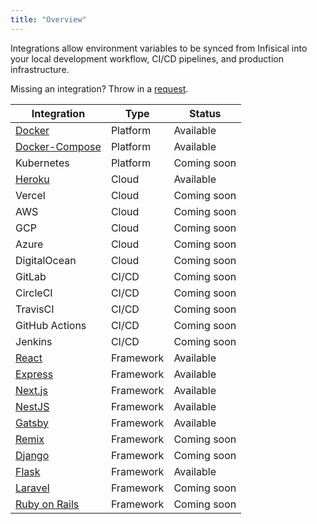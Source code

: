 ```yaml
---
title: "Overview"
---
```


Integrations allow environment variables to be synced from Infisical into your local development workflow, CI/CD pipelines, and production infrastructure.

Missing an integration? Throw in a [request](https://github.com/Infisical/infisical/issues).

| Integration                                              | Type      | Status      |
| -------------------------------------------------------- | --------- | ----------- |
| [Docker](/integrations/platforms/docker)                 | Platform  | Available   |
| [Docker-Compose](/integrations/platforms/docker-compose) | Platform  | Available   |
| Kubernetes                                               | Platform  | Coming soon |
| [Heroku](/integrations/cloud/heroku)                     | Cloud     | Available   |
| Vercel                                                   | Cloud     | Coming soon |
| AWS                                                      | Cloud     | Coming soon |
| GCP                                                      | Cloud     | Coming soon |
| Azure                                                    | Cloud     | Coming soon |
| DigitalOcean                                             | Cloud     | Coming soon |
| GitLab                                                   | CI/CD     | Coming soon |
| CircleCI                                                 | CI/CD     | Coming soon |
| TravisCI                                                 | CI/CD     | Coming soon |
| GitHub Actions                                           | CI/CD     | Coming soon |
| Jenkins                                                  | CI/CD     | Coming soon |
| [React](/integrations/frameworks/react)                  | Framework | Available   |
| [Express](integrations/frameworks/express)               | Framework | Available   |
| [Next.js](/integrations/frameworks/nextjs)               | Framework | Available   |
| [NestJS](/integrations/frameworks/nestjs)                | Framework | Available   |
| [Gatsby](/integrations/frameworks/gatsby)                | Framework | Available   |
| [Remix](/integrations/frameworks/remix)                  | Framework | Coming soon |
| [Django](/integrations/)                                 | Framework | Coming soon |
| [Flask](/integrations/frameworks/flask)                  | Framework | Available   |
| [Laravel](/integrations/frameworks/laravel)              | Framework | Coming soon |
| [Ruby on Rails](/integrations/frameworks/rails)          | Framework | Coming soon |
